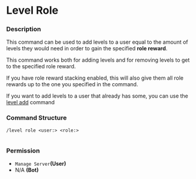 # Level Role

### Description

This command can be used to add levels to a user equal to the amount of levels they would need in order to gain the specified **role reward**.&#x20;

This command works both for adding levels and for removing levels to get to the specified role reward.

If you have role reward stacking enabled, this will also give them all role rewards up to the one you specified in the command.

If you want to add levels to a user that already has some, you can use the [level add](level-add.md) command

### Command Structure

```
/level role <user:> <role:>
```

<figure><img src="https://i.imgur.com/flOka8M.png" alt=""><figcaption></figcaption></figure>

### **Permission**

* `Manage Server`**(User)**
* N/A **(Bot)**
